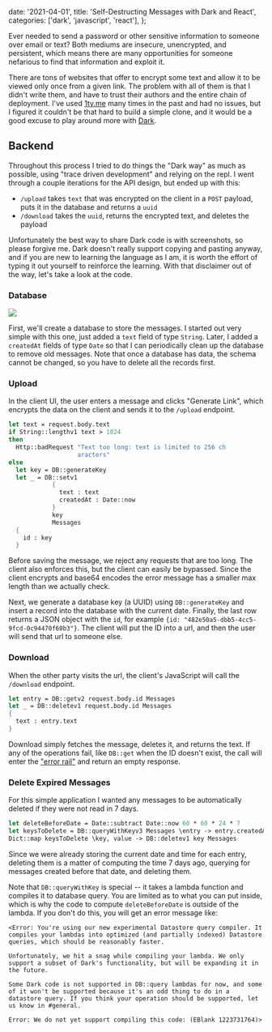 
  date: '2021-04-01',
  title: 'Self-Destructing Messages with Dark and React',
  categories: ['dark', 'javascript', 'react'],
};


Ever needed to send a password or other sensitive
information to someone over email or text? Both mediums are
insecure, unencrypted, and persistent, which means there are
many opportunities for someone nefarious to find that
information and exploit it.

There are tons of websites that offer to encrypt some text
and allow it to be viewed only once from a given link. The
problem with all of them is that I didn't write them, and
have to trust their authors and the entire chain of
deployment. I've used [1ty.me](https://1ty.me/) many times
in the past and had no issues, but I figured it couldn't be
that hard to build a simple clone, and it would be a good
excuse to play around more with
[Dark](https://darklang.com).

## Backend

Throughout this process I tried to do things the "Dark way"
as much as possible, using "trace driven development"
and relying on the repl. I went through a couple iterations
for the API design, but ended up with this:

- `/upload` takes `text` that was encrypted on the client in
  a `POST` payload, puts it in the database and returns a `uuid`
- `/download` takes the `uuid`, returns the encrypted text,
  and deletes the payload

Unfortunately the best way to share Dark code is with
screenshots, so please forgive me. Dark doesn't really
support copying and pasting anyway, and if you are new to
learning the language as I am, it is worth the effort of
typing it out yourself to reinforce the learning. With that
disclaimer out of the way, let's take a look at the code.

### Database

<Image src={dbImage} width={1480} height={390} />

First, we'll create a database to store the messages. I
started out very simple with this one, just added a `text`
field of type `String`. Later, I added a `createdAt` fields
of type `Date` so that I can periodically clean up the
database to remove old messages. Note that once a database
has data, the schema cannot be changed, so you have to
delete all the records first.

### Upload

In the client UI, the user enters a message and clicks
"Generate Link", which encrypts the data on the client and
sends it to the `/upload` endpoint.

```fsharp
let text = request.body.text
if String::lengthv1 text > 1024
then
  Http::badRequest "Text too long: text is limited to 256 ch
                   aracters"
else
  let key = DB::generateKey
  let _ = DB::setv1
            {
              text : text
              createdAt : Date::now
            }
            key
            Messages
  {
    id : key
  }
```

Before saving the message, we reject any requests that are
too long. The client also enforces this, but the client can
easily be bypassed. Since the client encrypts and base64
encodes the error message has a smaller max length than we
actually check.

Next, we generate a database key (a UUID) using
`DB::generateKey` and insert a record into the database with
the current date. Finally, the last row returns a JSON
object with the `id`, for example `{id: "482e50a5-dbb5-4cc5-9fcd-0c94470f60b3"}`. The client will
put the ID into a url, and then the user will send that url
to someone else.

### Download

When the other party visits the url, the client's JavaScript
will call the `/download` endpoint.

```fsharp
let entry = DB::getv2 request.body.id Messages
let _ = DB::deletev1 request.body.id Messages
{
  text : entry.text
}
```

Download simply fetches the message, deletes it, and returns
the text. If any of the operations fail, like `DB::get` when
the ID doesn't exist, the call will enter the ["error
rail"](https://docs.darklang.com/tutorials/error-rail-http-tutorial/)
and return an empty response.

### Delete Expired Messages

For this simple application I wanted any messages to be
automatically deleted if they were not read in 7 days.

```fsharp
let deleteBeforeDate = Date::subtract Date::now 60 * 60 * 24 * 7
let keysToDelete = DB::queryWithKeyv3 Messages \entry -> entry.createdAt Date::<= deleteBeforeDate
Dict::map keysToDelete \key, value -> DB::deletev1 key Messages
```

Since we were already storing the current date and time for
each entry, deleting them is a matter of computing the time
7 days ago, querying for messages created before that date,
and deleting them.

Note that `DB::queryWithKey` is special -- it takes a lambda
function and compiles it to database query. You are limited
as to what you can put inside, which is why the code to
compute `deleteBeforeDate` is outside of the lambda. If you
don't do this, you will get an error message like:

```
<Error: You're using our new experimental Datastore query compiler. It compiles your lambdas into optimized (and partially indexed) Datastore queries, which should be reasonably faster.

Unfortunately, we hit a snag while compiling your lambda. We only support a subset of Dark's functionality, but will be expanding it in the future.

Some Dark code is not supported in DB::query lambdas for now, and some of it won't be supported because it's an odd thing to do in a datastore query. If you think your operation should be supported, let us know in #general.

Error: We do not yet support compiling this code: (EBlank 1223731764)>
```
